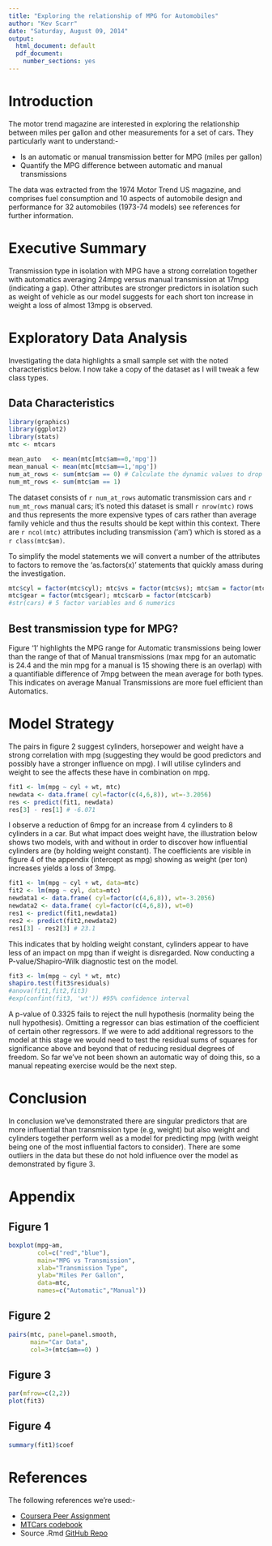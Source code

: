 ```yaml
---
title: "Exploring the relationship of MPG for Automobiles"
author: "Kev Scarr"
date: "Saturday, August 09, 2014"
output:
  html_document: default
  pdf_document:
    number_sections: yes
---
```


# Introduction

The motor trend magazine are interested in exploring the relationship between miles per gallon and other measurements for a set of cars.  They particularly want to understand:-

* Is an automatic or manual transmission better for MPG (miles per gallon)
* Quantify the MPG difference between automatic and manual transmissions

The data was extracted from the 1974 Motor Trend US magazine, and comprises fuel consumption and 10 aspects of automobile design and performance for 32 automobiles (1973-74 models) see references for further information.

# Executive Summary

Transmission type in isolation with MPG have a strong correlation together with automatics averaging 24mpg versus manual transmission at 17mpg (indicating a gap).
Other attributes are stronger predictors in isolation such as weight of vehicle as our model suggests for each short ton increase in weight a loss of almost 13mpg is observed.

# Exploratory Data Analysis

Investigating the data highlights a small sample set with the noted characteristics below. I now take a copy of the dataset as I will tweak a few class types.

## Data Characteristics

```r
library(graphics)
library(ggplot2)
library(stats)
mtc <- mtcars
```

```r
mean_auto   <- mean(mtc[mtc$am==0,'mpg'])
mean_manual <- mean(mtc[mtc$am==1,'mpg'])
num_at_rows <- sum(mtc$am == 0) # Calculate the dynamic values to drop into the report
num_mt_rows <- sum(mtc$am == 1)
```

The dataset consists of `r num_at_rows` automatic transmission cars and `r num_mt_rows` manual cars; it's noted this dataset is small `r nrow(mtc)` rows and thus represents the more expensive types of cars rather than average family vehicle and thus the results should be kept within this context.  There are `r ncol(mtc)` attributes including transmission ('am') which is stored as a `r class(mtc$am)`.  

To simplify the model statements we will convert a number of the attributes to factors to remove the 'as.factors(x)' statements that quickly amass during the investigation.

```r
mtc$cyl = factor(mtc$cyl); mtc$vs = factor(mtc$vs); mtc$am = factor(mtc$am)
mtc$gear = factor(mtc$gear); mtc$carb = factor(mtc$carb)
#str(cars) # 5 factor variables and 6 numerics
```

## Best transmission type for MPG?

Figure '1' highlights the MPG range for Automatic transmissions being lower than the range of that of Manual transmissions (max mpg for an automatic is 24.4 and the min mpg for a manual is 15 showing there is an overlap) with a quantifiable difference of 7mpg between the mean average for both types.  This indicates on average Manual Transmissions are more fuel efficient than Automatics. 

# Model Strategy

The pairs in figure 2 suggest cylinders, horsepower and weight have a strong correlation with mpg (suggesting they would be good predictors and possibly have a stronger influence on mpg).
I will utilise cylinders and weight to see the affects these have in combination on mpg.

```r
fit1 <- lm(mpg ~ cyl + wt, mtc)
newdata <- data.frame( cyl=factor(c(4,6,8)), wt=-3.2056)
res <- predict(fit1, newdata)
res[3] - res[1] # -6.071 
```

I observe a reduction of 6mpg for an increase from 4 cylinders to 8 cylinders in a car.  But what impact does weight have, the illustration below shows two models, with and without in order to discover how influential cylinders are (by holding weight constant).  The coefficients are visible in figure 4 of the appendix (intercept as mpg) showing as weight (per ton) increases yields a loss of 3mpg.

```r
fit1 <- lm(mpg ~ cyl + wt, data=mtc)
fit2 <- lm(mpg ~ cyl, data=mtc)
newdata1 <- data.frame( cyl=factor(c(4,6,8)), wt=-3.2056)
newdata2 <- data.frame( cyl=factor(c(4,6,8)), wt=0)
res1 <- predict(fit1,newdata1)
res2 <- predict(fit2,newdata2)
res1[3] - res2[3] # 23.1
```

This indicates that by holding weight constant, cylinders appear to have less of an impact on mpg than if weight is disregarded.  Now conducting a P-value/Shapiro-Wilk diagnostic test on the model.

```r
fit3 <- lm(mpg ~ cyl * wt, mtc)
shapiro.test(fit3$residuals)
#anova(fit1,fit2,fit3)
#exp(confint(fit3, 'wt')) #95% confidence interval
```

A p-value of 0.3325 fails to reject the null hypothesis (normality being the null hypothesis).  Omitting a regressor can bias estimation of the coefficient of certain other regressors.
If we were to add additional regressors to the model at this stage we would need to test the residual sums of squares for significance above and beyond that of reducing residual degrees of freedom. So far we've not been shown an automatic way of doing this, so a manual repeating exercise would be the next step.

# Conclusion

In conclusion we've demonstrated there are singular predictors that are more influential than transmission type (e.g, weight) but also weight and cylinders together perform well as a model for predicting mpg (with weight being one of the most influential factors to consider).  There are some outliers in the data but these do not hold influence over the model as demonstrated by figure 3.
  

# Appendix

## Figure 1

```r
boxplot(mpg~am,
        col=c("red","blue"),
        main="MPG vs Transmission",
        xlab="Transmission Type",
        ylab="Miles Per Gallon",
        data=mtc,
        names=c("Automatic","Manual"))
```

## Figure 2

```r
pairs(mtc, panel=panel.smooth,
      main="Car Data",
      col=3+(mtc$am==0) )
```

## Figure 3
```r
par(mfrow=c(2,2))
plot(fit3)
```

## Figure 4
```r
summary(fit1)$coef
```

# References

The following references we're used:- 

* [Coursera Peer Assignment](https://class.coursera.org/regmods-004/human_grading/view/courses/972147/assessments/4/submissions)
* [MTCars codebook](http://www.stats4stem.org/r-mtcars-data.html)
* Source .Rmd [GitHub Repo](https://github.com/scarrk/RegressionModels)
